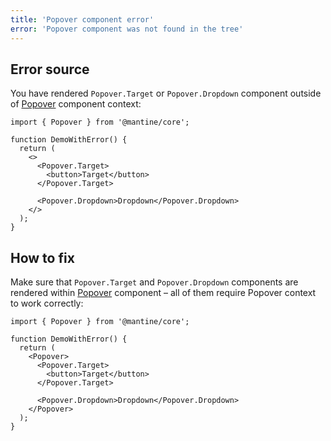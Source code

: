 ```yaml
---
title: 'Popover component error'
error: 'Popover component was not found in the tree'
---
```


## Error source

You have rendered `Popover.Target` or `Popover.Dropdown` component outside of [Popover](/core/popover/) component context:

```tsx
import { Popover } from '@mantine/core';

function DemoWithError() {
  return (
    <>
      <Popover.Target>
        <button>Target</button>
      </Popover.Target>

      <Popover.Dropdown>Dropdown</Popover.Dropdown>
    </>
  );
}
```

## How to fix

Make sure that `Popover.Target` and `Popover.Dropdown` components are rendered within [Popover](/core/popover/) component
– all of them require Popover context to work correctly:

```tsx
import { Popover } from '@mantine/core';

function DemoWithError() {
  return (
    <Popover>
      <Popover.Target>
        <button>Target</button>
      </Popover.Target>

      <Popover.Dropdown>Dropdown</Popover.Dropdown>
    </Popover>
  );
}
```
